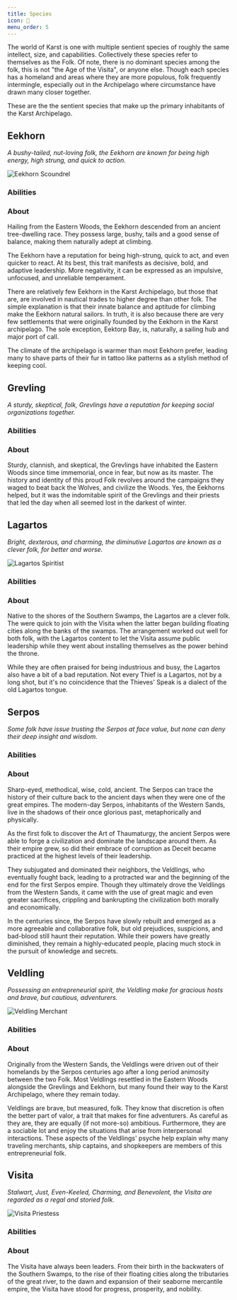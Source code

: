 ```yaml
---
title: Species
icon: 🦎
menu_order: 5
---
```



The world of Karst is one with multiple sentient species of roughly the same intellect, size, and capabilities. Collectively these species refer to themselves as the Folk. Of note, there is no dominant species among the folk, this is not "the Age of the Visita", or anyone else. Though each species has a homeland and areas where they are more populous, folk frequently intermingle, especially out in the Archipelago where circumstance have drawn many closer together.

These are the the sentient species that make up the primary inhabitants of the Karst Archipelago. 

## Eekhorn

_A bushy-tailed, nut-loving folk, the Eekhorn are known for being high energy, high strung, and quick to action._

![Eekhorn Scoundrel](../../images/eekhorn.png)

### Abilities

<SpeciesAbilityDisplay species="Eekhorn" />

### About
Hailing from the Eastern Woods, the Eekhorn descended from an ancient tree-dwelling race. They possess large, bushy, tails and a good sense of balance, making them naturally adept at climbing.

The Eekhorn have a reputation for being high-strung, quick to act, and even quicker to react. At its best, this trait manifests as decisive, bold, and adaptive leadership. More negativity, it can be expressed as an impulsive, unfocused, and unreliable temperament.

There are relatively few Eekhorn in the Karst Archipelago, but those that are, are involved in nautical trades to higher degree than other folk. The simple explanation is that their innate balance and aptitude for climbing make the Eekhorn natural sailors. In truth, it is also because there are very few settlements that were originally founded by the Eekhorn in the Karst archipelago. The sole exception, Eektorp Bay, is, naturally, a sailing hub and major port of call.

The climate of the archipelago is warmer than most Eekhorn prefer, leading many to shave parts of their fur in tattoo like patterns as a stylish method of keeping cool.

## Grevling

_A sturdy, skeptical, folk, Grevlings have a reputation for keeping social organizations together._

### Abilities

<SpeciesAbilityDisplay species="Grevling" />

### About
Sturdy, clannish, and skeptical, the Grevlings have inhabited the Eastern Woods since time immemorial, once in fear, but now as its master. The history and identity of this proud Folk revolves around the campaigns they waged to beat back the Wolves, and civilize the Woods. Yes, the Eekhorns helped, but it was the indomitable spirit of the Grevlings and their priests that led the day when all seemed lost in the darkest of winter.

## Lagartos

_Bright, dexterous, and charming, the diminutive Lagartos are known as a clever folk, for better and worse._

![Lagartos Spiritist](../../images/lagartos.png)

### Abilities

<SpeciesAbilityDisplay species="Lagartos" />

### About
Native to the shores of the Southern Swamps, the Lagartos are a clever folk. The were quick to join with the Visita when the latter began building floating cities along the banks of the swamps. The arrangement worked out well for both folk, with the Lagartos content to let the Visita assume public leadership while they went about installing themselves as the power behind the throne.

While they are often praised for being industrious and busy, the Lagartos also have a bit of a bad reputation. Not every Thief is a Lagartos, not by a long shot, but it's no coincidence that the Thieves' Speak is a dialect of the old Lagartos tongue.

## Serpos

_Some folk have issue trusting the Serpos at face value, but none can deny their deep insight and wisdom._

### Abilities

<SpeciesAbilityDisplay species="Serpos" />

### About
Sharp-eyed, methodical, wise, cold, ancient. The Serpos can trace the history of their culture back to the ancient days when they were one of the great empires. The modern-day Serpos, inhabitants of the Western Sands, live in the shadows of their once glorious past, metaphorically and physically. 

As the first folk to discover the Art of Thaumaturgy, the ancient Serpos were able to forge a civilization and dominate the landscape around them. As their empire grew, so did their embrace of corruption as Deceit became practiced at the highest levels of their leadership. 

They subjugated and dominated their neighbors, the Veldlings, who eventually fought back, leading to a protracted war and the beginning of the end for the first Serpos empire. Though they ultimately drove the Veldlings from the Western Sands, it came with the use of great magic and even greater sacrifices, crippling and bankrupting the civilization both morally and economically.

In the centuries since, the Serpos have slowly rebuilt and emerged as a more agreeable and collaborative folk, but old prejudices, suspicions, and bad-blood still haunt their reputation. While their powers have greatly diminished, they remain a highly-educated people, placing much stock in the pursuit of knowledge and secrets.

## Veldling

_Possessing an entrepreneurial spirit, the Veldling make for gracious hosts and brave, but cautious, adventurers._

![Veldling Merchant](../../images/veldling.png)

### Abilities

<SpeciesAbilityDisplay species="Veldling" />

### About
Originally from the Western Sands, the Veldlings were driven out of their homelands by the Serpos centuries ago after a long period animosity between the two Folk. Most Veldlings resettled in the Eastern Woods alongside the Grevlings and Eekhorn, but many found their way to the Karst Archipelago, where they remain today.

Veldlings are brave, but measured, folk. They know that discretion is often the better part of valor, a trait that makes for fine adventurers. As careful as they are, they are equally (if not more-so) ambitious. Furthermore, they are a sociable lot and enjoy the situations that arise from interpersonal interactions. These aspects of the Veldlings' psyche help explain why many traveling merchants, ship captains, and shopkeepers are members of this entrepreneurial folk.

## Visita

_Stalwart, Just, Even-Keeled, Charming, and Benevolent, the Visita are regarded as a regal and storied folk._

![Visita Priestess](../../images/visita.png)

### Abilities

<SpeciesAbilityDisplay species="Visita" />

### About
The Visita have always been leaders. From their birth in the backwaters of the Southern Swamps, to the rise of their floating cities along the tributaries of the great river, to the dawn and expansion of their seaborne mercantile empire, the Visita have stood for progress, prosperity, and nobility.